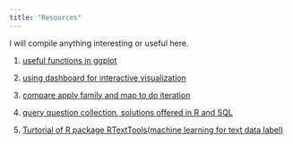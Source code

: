 ```yaml
---
title: "Resources"
---
```


I will compile anything interesting or useful here.

1. [useful functions in ggplot](ggplot.html) 

2. [using dashboard for interactive visualization](dashboard.html)

3. [compare apply family and map to do iteration](compare_apply_map.html)

4. [query question collection, solutions offered in R and SQL](question_collection.html)

5. [Turtorial of R package RTextTools(machine learning for text data label)](RTextTools_turtorial.html)